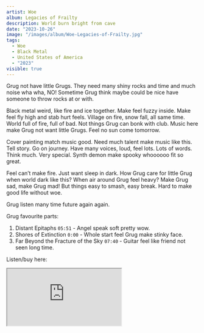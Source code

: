 ```yaml
---
artist: Woe
album: Legacies of Frailty
description: World burn bright from cave
date: "2023-10-26"
image: "/images/album/Woe-Legacies-of-Frailty.jpg"
tags:
  - Woe
  - Black Metal
  - United States of America
  - "2023"
visible: true
---
```


Grug not have little Grugs. They need many shiny rocks and time and much noise wha wha, NO! Sometime Grug think maybe could be nice have someone to throw rocks at or with.

Black metal weird, like fire and ice together. Make feel fuzzy inside. Make feel fly high and stab hurt feels. Village on fire, snow fall, all same time. World full of fire, full of bad. Not things Grug can bonk with club. Music here make Grug not want little Grugs. Feel no sun come tomorrow.

Cover painting match music good. Need much talent make music like this. Tell story. Go on journey. Have many voices, loud, feel lots. Lots of words. Think much. Very special. Synth demon make spooky whoooooo fit so great.

Feel can’t make fire. Just want sleep in dark. How Grug care for little Grug when world dark like this? When air around Grug feel heavy? Make Grug sad, make Grug mad! But things easy to smash, easy break. Hard to make good life without woe.

Grug listen many time future again again.

Grug favourite parts:

1. Distant Epitaphs `05:51` - Angel speak soft pretty wow.
2. Shores of Extinction `0:00` - Whole start feel Grug make stinky face.
3. Far Beyond the Fracture of the Sky `07:40` - Guitar feel like friend not seen long time.

Listen/buy here:

<iframe
  style={{ border: "0", width: "350px", height: "655px" }}
  src="https://bandcamp.com/EmbeddedPlayer/album=1446490013/size=large/bgcol=333333/linkcol=ffffff/transparent=true/"
  seamless>
  <a href="https://woeunholy.bandcamp.com/album/legacies-of-frailty">
    Sidereal Light, Vol. Two by Crow Black Sky
  </a>
</iframe>
